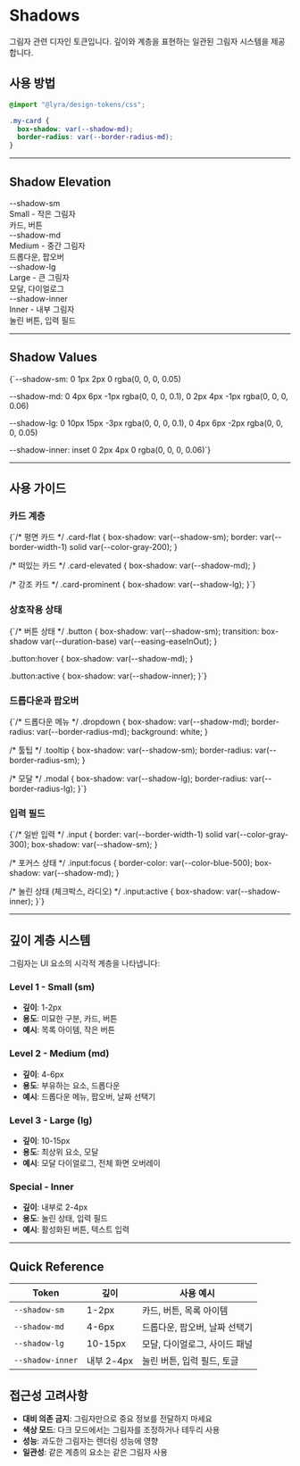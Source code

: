 
<Meta title="Design Tokens/Shadows" />

# Shadows

그림자 관련 디자인 토큰입니다. 깊이와 계층을 표현하는 일관된 그림자 시스템을 제공합니다.

## 사용 방법

```css
@import "@lyra/design-tokens/css";

.my-card {
  box-shadow: var(--shadow-md);
  border-radius: var(--border-radius-md);
}
```

---

## Shadow Elevation

<div className="shadow-grid">
  <div>
    <div className="shadow-demo" style={{ boxShadow: 'var(--shadow-sm)' }}>
      <div style={{ textAlign: 'center' }}>--shadow-sm</div>
    </div>
    <div className="token-value" style={{ marginTop: '1rem', textAlign: 'center' }}>
      Small - 작은 그림자<br />
      카드, 버튼
    </div>
  </div>

  <div>
    <div className="shadow-demo" style={{ boxShadow: 'var(--shadow-md)' }}>
      <div style={{ textAlign: 'center' }}>--shadow-md</div>
    </div>
    <div className="token-value" style={{ marginTop: '1rem', textAlign: 'center' }}>
      Medium - 중간 그림자<br />
      드롭다운, 팝오버
    </div>
  </div>

  <div>
    <div className="shadow-demo" style={{ boxShadow: 'var(--shadow-lg)' }}>
      <div style={{ textAlign: 'center' }}>--shadow-lg</div>
    </div>
    <div className="token-value" style={{ marginTop: '1rem', textAlign: 'center' }}>
      Large - 큰 그림자<br />
      모달, 다이얼로그
    </div>
  </div>

  <div>
    <div className="shadow-demo" style={{ boxShadow: 'var(--shadow-inner)' }}>
      <div style={{ textAlign: 'center' }}>--shadow-inner</div>
    </div>
    <div className="token-value" style={{ marginTop: '1rem', textAlign: 'center' }}>
      Inner - 내부 그림자<br />
      눌린 버튼, 입력 필드
    </div>
  </div>
</div>

---

## Shadow Values

<div className="code-block">{`--shadow-sm:
  0 1px 2px 0 rgba(0, 0, 0, 0.05)

--shadow-md:
  0 4px 6px -1px rgba(0, 0, 0, 0.1),
  0 2px 4px -1px rgba(0, 0, 0, 0.06)

--shadow-lg:
  0 10px 15px -3px rgba(0, 0, 0, 0.1),
  0 4px 6px -2px rgba(0, 0, 0, 0.05)

--shadow-inner:
  inset 0 2px 4px 0 rgba(0, 0, 0, 0.06)`}</div>

---

## 사용 가이드

### 카드 계층

<div className="code-block">{`/* 평면 카드 */
.card-flat {
  box-shadow: var(--shadow-sm);
  border: var(--border-width-1) solid var(--color-gray-200);
}

/* 떠있는 카드 */
.card-elevated {
  box-shadow: var(--shadow-md);
}

/* 강조 카드 */
.card-prominent {
  box-shadow: var(--shadow-lg);
}`}</div>

### 상호작용 상태

<div className="code-block">{`/* 버튼 상태 */
.button {
  box-shadow: var(--shadow-sm);
  transition: box-shadow var(--duration-base) var(--easing-easeInOut);
}

.button:hover {
  box-shadow: var(--shadow-md);
}

.button:active {
  box-shadow: var(--shadow-inner);
}`}</div>

### 드롭다운과 팝오버

<div className="code-block">{`/* 드롭다운 메뉴 */
.dropdown {
  box-shadow: var(--shadow-md);
  border-radius: var(--border-radius-md);
  background: white;
}

/* 툴팁 */
.tooltip {
  box-shadow: var(--shadow-sm);
  border-radius: var(--border-radius-sm);
}

/* 모달 */
.modal {
  box-shadow: var(--shadow-lg);
  border-radius: var(--border-radius-lg);
}`}</div>

### 입력 필드

<div className="code-block">{`/* 일반 입력 */
.input {
  border: var(--border-width-1) solid var(--color-gray-300);
  box-shadow: var(--shadow-sm);
}

/* 포커스 상태 */
.input:focus {
  border-color: var(--color-blue-500);
  box-shadow: var(--shadow-md);
}

/* 눌린 상태 (체크박스, 라디오) */
.input:active {
  box-shadow: var(--shadow-inner);
}`}</div>

---

## 깊이 계층 시스템

그림자는 UI 요소의 시각적 계층을 나타냅니다:

### Level 1 - Small (sm)
- **깊이**: 1-2px
- **용도**: 미묘한 구분, 카드, 버튼
- **예시**: 목록 아이템, 작은 버튼

### Level 2 - Medium (md)
- **깊이**: 4-6px
- **용도**: 부유하는 요소, 드롭다운
- **예시**: 드롭다운 메뉴, 팝오버, 날짜 선택기

### Level 3 - Large (lg)
- **깊이**: 10-15px
- **용도**: 최상위 요소, 모달
- **예시**: 모달 다이얼로그, 전체 화면 오버레이

### Special - Inner
- **깊이**: 내부로 2-4px
- **용도**: 눌린 상태, 입력 필드
- **예시**: 활성화된 버튼, 텍스트 입력

---

## Quick Reference

| Token | 깊이 | 사용 예시 |
|-------|------|----------|
| `--shadow-sm` | 1-2px | 카드, 버튼, 목록 아이템 |
| `--shadow-md` | 4-6px | 드롭다운, 팝오버, 날짜 선택기 |
| `--shadow-lg` | 10-15px | 모달, 다이얼로그, 사이드 패널 |
| `--shadow-inner` | 내부 2-4px | 눌린 버튼, 입력 필드, 토글 |

## 접근성 고려사항

- **대비 의존 금지**: 그림자만으로 중요 정보를 전달하지 마세요
- **색상 모드**: 다크 모드에서는 그림자를 조정하거나 테두리 사용
- **성능**: 과도한 그림자는 렌더링 성능에 영향
- **일관성**: 같은 계층의 요소는 같은 그림자 사용
